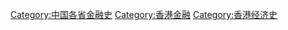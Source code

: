 [[Category:中国各省金融史|Category:中国各省金融史]]
[[Category:香港金融|Category:香港金融]]
[[Category:香港经济史|Category:香港经济史]]